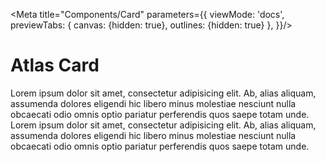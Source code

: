 
<Meta
    title="Components/Card"
    parameters={{
        viewMode: 'docs',
        previewTabs: {
            canvas: {hidden: true},
            outlines: {hidden: true}
        },
    }}/>

# Atlas Card

Lorem ipsum dolor sit amet, consectetur adipisicing elit. Ab, alias aliquam, assumenda dolores eligendi hic libero minus molestiae nesciunt nulla obcaecati odio omnis optio pariatur perferendis quos saepe totam unde.
Lorem ipsum dolor sit amet, consectetur adipisicing elit. Ab, alias aliquam, assumenda dolores eligendi hic libero minus molestiae nesciunt nulla obcaecati odio omnis optio pariatur perferendis quos saepe totam unde.
